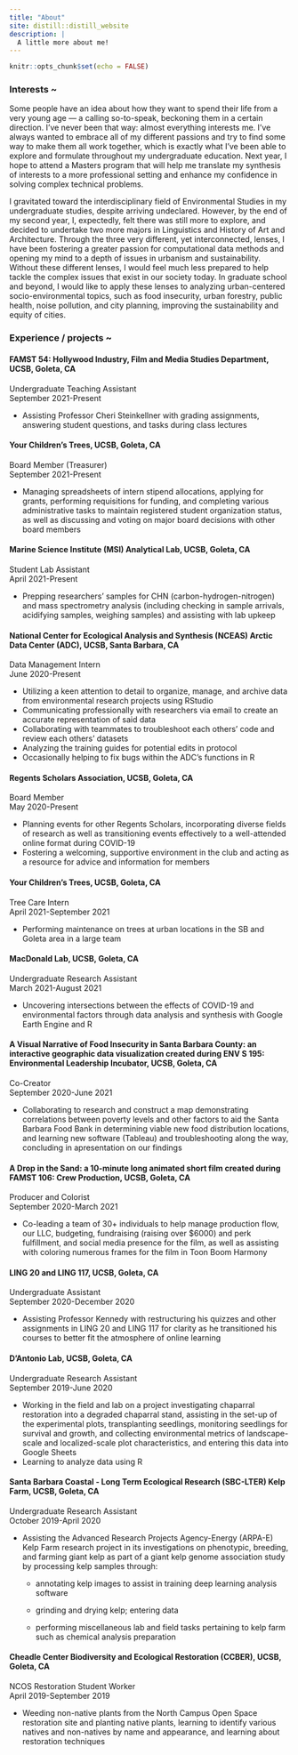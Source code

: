 ```yaml
---
title: "About"
site: distill::distill_website
description: |
  A little more about me!
---
```


```r
knitr::opts_chunk$set(echo = FALSE)
```

### Interests ~

Some people have an idea about how they want to spend their life from a very young age — a calling so-to-speak, beckoning them in a certain direction. I’ve never been that way: almost everything interests me. I’ve always wanted to embrace all of my different passions and try to find some way to make them all work together, which is exactly what I’ve been able to explore and formulate throughout my undergraduate education. Next year, I hope to attend a Masters program that will help me translate my synthesis of interests to a more professional setting and enhance my confidence in solving complex technical problems.

I gravitated toward the interdisciplinary field of Environmental Studies in my undergraduate studies, despite arriving undeclared. However, by the end of my second year, I, expectedly, felt there was still more to explore, and decided to undertake two more majors in Linguistics and History of Art and Architecture. Through the three very different, yet interconnected, lenses, I have been fostering a greater passion for computational data methods and opening my mind to a depth of issues in urbanism and sustainability. Without these different lenses, I would feel much less prepared to help tackle the complex issues that exist in our society today. In graduate school and beyond, I would like to apply these lenses to analyzing urban-centered socio-environmental topics, such as food insecurity, urban forestry, public health, noise pollution, and city planning, improving the sustainability and equity of cities.

### Experience / projects ~

#### FAMST 54: Hollywood Industry, Film and Media Studies Department, UCSB, Goleta, CA  
Undergraduate Teaching Assistant  
September 2021-Present  

* Assisting Professor Cheri Steinkellner with grading assignments, answering student questions, and tasks during class lectures

#### Your Children’s Trees, UCSB, Goleta, CA  
Board Member (Treasurer)  
September 2021-Present  

* Managing spreadsheets of intern stipend allocations, applying for grants, performing requisitions for funding, and completing various administrative tasks to maintain registered student organization status, as well as discussing and voting on major board decisions with other board members

#### Marine Science Institute (MSI) Analytical Lab, UCSB, Goleta, CA  
Student Lab Assistant  
April 2021-Present  

* Prepping researchers’ samples for CHN (carbon-hydrogen-nitrogen) and mass spectrometry analysis (including checking in sample arrivals, acidifying samples, weighing samples) and assisting with lab upkeep

#### National Center for Ecological Analysis and Synthesis (NCEAS) Arctic Data Center (ADC), UCSB, Santa Barbara, CA  
Data Management Intern  
June 2020-Present  

* Utilizing a keen attention to detail to organize, manage, and archive data from environmental research projects using RStudio
* Communicating professionally with researchers via email to create an accurate representation of said data
* Collaborating with teammates to troubleshoot each others’ code and review each others’ datasets
* Analyzing the training guides for potential edits in protocol
* Occasionally helping to fix bugs within the ADC’s functions in R

#### Regents Scholars Association, UCSB, Goleta, CA  
Board Member  
May 2020-Present  

* Planning events for other Regents Scholars, incorporating diverse fields of research as well as transitioning events effectively to a well-attended online format during COVID-19
* Fostering a welcoming, supportive environment in the club and acting as a resource for advice and information for members

#### Your Children’s Trees, UCSB, Goleta, CA  
Tree Care Intern  
April 2021-September 2021  

* Performing maintenance on trees at urban locations in the SB and Goleta area in a large team

#### MacDonald Lab, UCSB, Goleta, CA  
Undergraduate Research Assistant  
March 2021-August 2021  

* Uncovering intersections between the effects of COVID-19 and environmental factors through data analysis and synthesis with Google Earth Engine and R

#### A Visual Narrative of Food Insecurity in Santa Barbara County: an interactive geographic data visualization created during ENV S 195: Environmental Leadership Incubator, UCSB, Goleta, CA  
Co-Creator  
September 2020-June 2021  

* Collaborating to research and construct a map demonstrating correlations between poverty levels and other factors to aid the Santa Barbara Food Bank in determining viable new food distribution locations, and learning new software (Tableau) and troubleshooting along the way, concluding in apresentation on our findings

#### A Drop in the Sand: a 10-minute long animated short film created during FAMST 106: Crew Production, UCSB, Goleta, CA  
Producer and Colorist  
September 2020-March 2021  

* Co-leading a team of 30+ individuals to help manage production flow, our LLC, budgeting, fundraising (raising over $6000) and perk fulfillment, and social media presence for the film, as well as assisting with coloring numerous frames for the film in Toon Boom Harmony

#### LING 20 and LING 117, UCSB, Goleta, CA  
Undergraduate Assistant  
September 2020-December 2020  

* Assisting Professor Kennedy with restructuring his quizzes and other assignments in LING 20 and LING 117 for clarity as he transitioned his courses to better fit the atmosphere of online learning

#### D’Antonio Lab, UCSB, Goleta, CA  
Undergraduate Research Assistant  
September 2019-June 2020  

* Working in the field and lab on a project investigating chaparral restoration into a degraded chaparral stand, assisting in the set-up of the experimental plots, transplanting seedlings, monitoring seedlings for survival and growth, and collecting environmental metrics of landscape-scale and localized-scale plot characteristics, and entering this data into Google Sheets
* Learning to analyze data using R

#### Santa Barbara Coastal - Long Term Ecological Research (SBC-LTER) Kelp Farm, UCSB, Goleta, CA
Undergraduate Research Assistant  
October 2019-April 2020  

* Assisting the Advanced Research Projects Agency-Energy (ARPA-E) Kelp Farm research project in its investigations on phenotypic, breeding, and farming giant kelp as part of a giant kelp genome association study by processing kelp samples through:  

  * annotating kelp images to assist in training deep learning analysis software  
  
  * grinding and drying kelp; entering data  
  
  * performing miscellaneous lab and field tasks pertaining to kelp farm such as chemical analysis preparation  

#### Cheadle Center Biodiversity and Ecological Restoration (CCBER), UCSB, Goleta, CA  
NCOS Restoration Student Worker  
April 2019-September 2019  

* Weeding non-native plants from the North Campus Open Space restoration site and planting native plants, learning to identify various natives and non-natives by name and appearance, and learning about restoration techniques